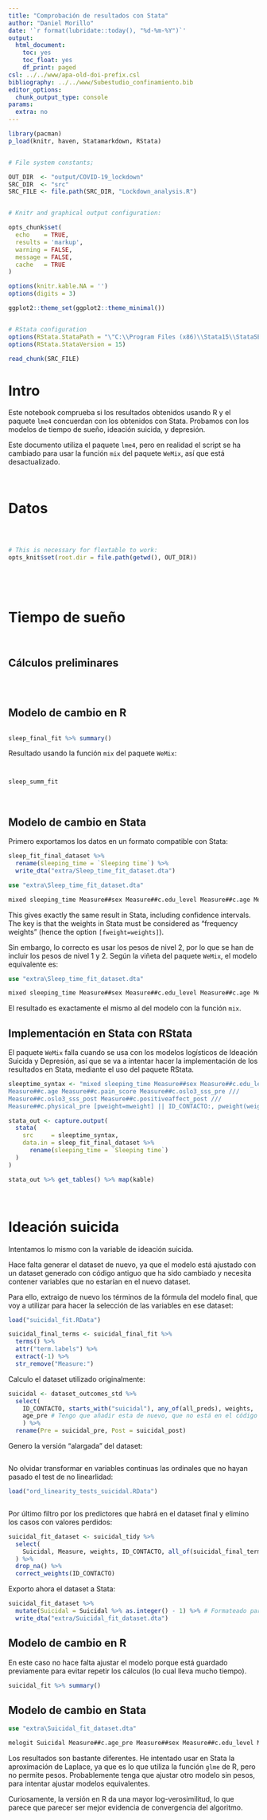 ```yaml
---
title: "Comprobación de resultados con Stata"
author: "Daniel Morillo"
date: '`r format(lubridate::today(), "%d-%m-%Y")`'
output:
  html_document:
    toc: yes
    toc_float: yes
    df_print: paged
csl: ../../www/apa-old-doi-prefix.csl
bibliography: ../../www/Subestudio_confinamiento.bib
editor_options:
  chunk_output_type: console
params:
  extra: no
---
```


```r
library(pacman)
p_load(knitr, haven, Statamarkdown, RStata)


# File system constants;

OUT_DIR  <- "output/COVID-19_lockdown"
SRC_DIR  <- "src"
SRC_FILE <- file.path(SRC_DIR, "Lockdown_analysis.R")


# Knitr and graphical output configuration:

opts_chunk$set(
  echo    = TRUE,
  results = 'markup',
  warning = FALSE,
  message = FALSE,
  cache   = TRUE
)

options(knitr.kable.NA = '')
options(digits = 3)

ggplot2::theme_set(ggplot2::theme_minimal())


# RStata configuration
options(RStata.StataPath = "\"C:\\Program Files (x86)\\Stata15\\StataSE-64\"")
options(RStata.StataVersion = 15)
```


```r
read_chunk(SRC_FILE)
```

# Intro

Este notebook comprueba si los resultados obtenidos usando R y el paquete `lme4`
concuerdan con los obtenidos con Stata.
Probamos con los modelos de tiempo de sueño, ideación suicida, y depresión.

Este documento utiliza el paquete `lme4`, pero en realidad el script se ha
cambiado para usar la función `mix` del paquete `WeMix`, así que está
desactualizado.

```r
```


```r
```


# Datos

```r
```


```r
```


```r
```


```r
# This is necessary for flextable to work:
opts_knit$set(root.dir = file.path(getwd(), OUT_DIR))
```


```r
```


```r
```


```r
```


```r
```


# Tiempo de sueño

```r
```


```r
```


## Cálculos preliminares

```r
```


```r
```


```r
```


## Modelo de cambio en R

```r
```


```r
sleep_final_fit %>% summary()
```


Resultado usando la función `mix` del paquete `WeMix`:

```r
```


```r
```


```r
sleep_summ_fit
```

<br>


## Modelo de cambio en Stata

Primero exportamos los datos en un formato compatible con Stata:

```r
sleep_fit_final_dataset %>%
  rename(sleeping_time = `Sleeping time`) %>%
  write_dta("extra/Sleep_time_fit_dataset.dta")
```


```stata
use "extra\Sleep_time_fit_dataset.dta"

mixed sleeping_time Measure##sex Measure##c.edu_level Measure##c.age Measure##c.pain_score Measure##c.oslo3_sss_pre Measure##c.oslo3_sss_post Measure##c.positiveaffect_post Measure##c.physical_pre [fweight=weights] || ID_CONTACTO:
```

This gives exactly the same result in Stata, including confidence intervals.
The key is that the weights in Stata must be considered as "frequency weights"
(hence the option `[fweight=weights]`).


Sin embargo, lo correcto es usar los pesos de nivel 2, por lo que se han de
incluir los pesos de nivel 1 y 2. Según la viñeta del paquete `WeMix`,
el modelo equivalente es:

```stata
use "extra\Sleep_time_fit_dataset.dta"

mixed sleeping_time Measure##sex Measure##c.edu_level Measure##c.age Measure##c.pain_score Measure##c.oslo3_sss_pre Measure##c.oslo3_sss_post Measure##c.positiveaffect_post Measure##c.physical_pre [pweight=mweight] || ID_CONTACTO:, pweight(weights)
```

El resultado es exactamente el mismo al del modelo con la función `mix`.


## Implementación en Stata con RStata

El paquete `WeMix` falla cuando se usa con los modelos logísticos
de Ideación Suicida y Depresión, así que se va a intentar hacer la
implementación de los resultados en Stata, mediante el uso del paquete
RStata.

```r
sleeptime_syntax <- "mixed sleeping_time Measure##sex Measure##c.edu_level ///
Measure##c.age Measure##c.pain_score Measure##c.oslo3_sss_pre ///
Measure##c.oslo3_sss_post Measure##c.positiveaffect_post ///
Measure##c.physical_pre [pweight=mweight] || ID_CONTACTO:, pweight(weights)"

stata_out <- capture.output(
  stata(
    src     = sleeptime_syntax,
    data.in = sleep_fit_final_dataset %>%
      rename(sleeping_time = `Sleeping time`)
  )
)
```


```r
stata_out %>% get_tables() %>% map(kable)
```

<br>


# Ideación suicida

Intentamos lo mismo con la variable de ideación suicida.

Hace falta generar el dataset de nuevo,
ya que el modelo está ajustado con un dataset generado con código antiguo
que ha sido cambiado y necesita contener variables que no estarían en el nuevo
dataset.

Para ello, extraigo de nuevo los términos de la fórmula del modelo final,
que voy a utilizar para hacer la selección de las variables en ese dataset:


```r
load("suicidal_fit.RData")
```


```r
suicidal_final_terms <- suicidal_final_fit %>%
  terms() %>%
  attr("term.labels") %>%
  extract(-1) %>%
  str_remove("Measure:")
```


Calculo el dataset utilizado originalmente:


```r
suicidal <- dataset_outcomes_std %>%
  select(
    ID_CONTACTO, starts_with("suicidal"), any_of(all_preds), weights,
    age_pre # Tengo que añadir esta de nuevo, que no está en el código nuevo
    ) %>%
  rename(Pre = suicidal_pre, Post = suicidal_post)
```


Genero la versión "alargada" del dataset:

```r
```


No olvidar transformar en variables continuas las ordinales que no hayan
pasado el test de no linearlidad:

```r
load("ord_linearity_tests_suicidal.RData")
```

```r
```


Por último filtro por los predictores que habrá en el dataset final y elimino
los casos con valores perdidos:

```r
suicidal_fit_dataset <- suicidal_tidy %>%
  select(
    Suicidal, Measure, weights, ID_CONTACTO, all_of(suicidal_final_terms)
  ) %>%
  drop_na() %>%
  correct_weights(ID_CONTACTO)
```


Exporto ahora el dataset a Stata:

```r
suicidal_fit_dataset %>%
  mutate(Suicidal = Suicidal %>% as.integer() - 1) %>% # Formateado para Stata
  write_dta("extra/Suicidal_fit_dataset.dta")
```


## Modelo de cambio en R

En este caso no hace falta ajustar el modelo porque está guardado previamente
para evitar repetir los cálculos (lo cual lleva mucho tiempo).


```r
suicidal_fit %>% summary()
```


## Modelo de cambio en Stata

```stata
use "extra\Suicidal_fit_dataset.dta"

melogit Suicidal Measure##c.age_pre Measure##sex Measure##c.edu_level Measure##c.oslo3_sss_post Measure##c.resilience_post Measure##c.positiveaffect_pre Measure##physical_pre Measure##internet [fweight=weights] || ID_CONTACTO:
```


Los resultados son bastante diferentes.
He intentado usar en Stata la aproximación de Laplace,
ya que es lo que utiliza la función `glme` de R, pero no permite pesos.
Probablemente tenga que ajustar otro modelo sin pesos,
para intentar ajustar modelos equivalentes.

Curiosamente, la versión en R da una mayor log-verosimilitud,
lo que parece que parecer ser mejor evidencia de convergencia del algoritmo.
